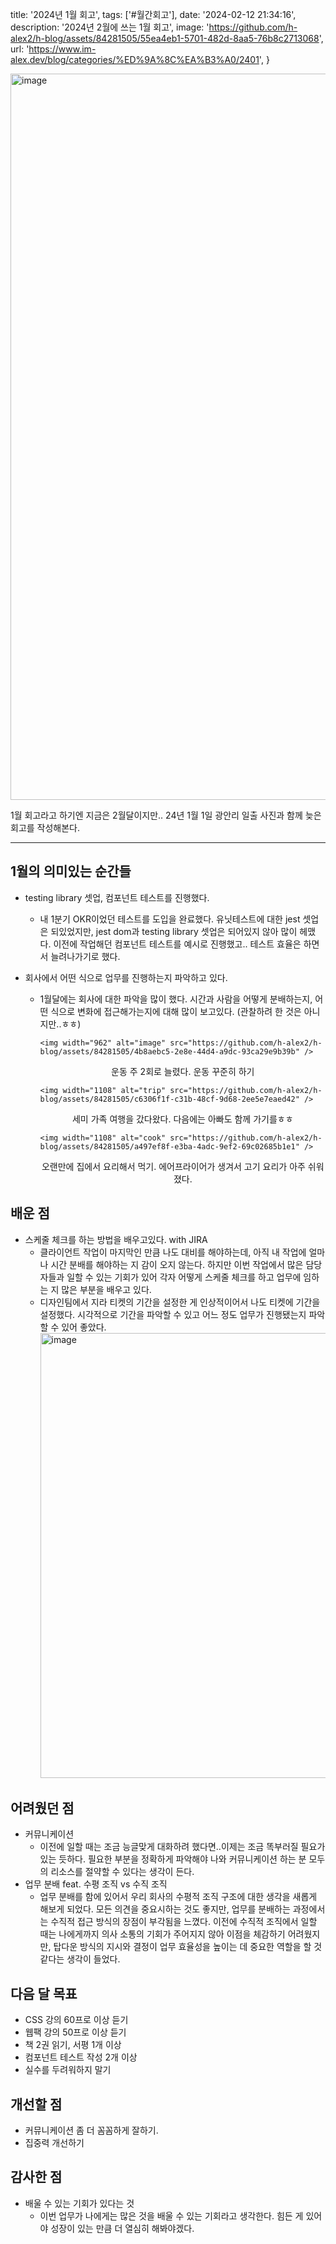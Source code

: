   title: '2024년 1월 회고',
  tags: ['#월간회고'],
  date: '2024-02-12 21:34:16',
  description: '2024년 2월에 쓰는 1월 회고',
  image: 'https://github.com/h-alex2/h-blog/assets/84281505/55ea4eb1-5701-482d-8aa5-76b8c2713068',
  url: 'https://www.im-alex.dev/blog/categories/%ED%9A%8C%EA%B3%A0/2401',
}

<img
  width="1162"
  alt="image"
  src="https://github.com/h-alex2/h-blog/assets/84281505/55ea4eb1-5701-482d-8aa5-76b8c2713068"
/>

1월 회고라고 하기엔 지금은 2월달이지만.. 24년 1월 1일 광안리 일출 사진과 함께 늦은 회고를 작성해본다.

---

## 1월의 의미있는 순간들

- testing library 셋업, 컴포넌트 테스트를 진행했다.
  - 내 1분기 OKR이었던 테스트를 도입을 완료했다. 유닛테스트에 대한 jest 셋업은 되있었지만, jest dom과 testing library 셋업은 되어있지 않아 많이 헤맸다. 이전에 작업해던 컴포넌트 테스트를 예시로 진행했고.. 테스트 효율은 하면서 늘려나가기로 했다.
- 회사에서 어떤 식으로 업무를 진행하는지 파악하고 있다.

  - 1월달에는 회사에 대한 파악을 많이 했다. 시간과 사람을 어떻게 분배하는지, 어떤 식으로 변화에 접근해가는지에 대해 많이 보고있다. (관찰하려 한 것은 아니지만..ㅎㅎ)

        <img width="962" alt="image" src="https://github.com/h-alex2/h-blog/assets/84281505/4b8aebc5-2e8e-44d4-a9dc-93ca29e9b39b" />

    <figcaption style="text-align: center;">운동 주 2회로 늘렸다. 운동 꾸준히 하기</figcaption>

        <img width="1108" alt="trip" src="https://github.com/h-alex2/h-blog/assets/84281505/c6306f1f-c31b-48cf-9d68-2ee5e7eaed42" />

    <figcaption style="text-align: center;">
      세미 가족 여행을 갔다왔다. 다음에는 아빠도 함께 가기를ㅎㅎ
    </figcaption>

        <img width="1108" alt="cook" src="https://github.com/h-alex2/h-blog/assets/84281505/a497ef8f-e3ba-4adc-9ef2-69c02685b1e1" />

    <figcaption style="text-align: center;">
      오랜만에 집에서 요리해서 먹기. 에어프라이어가 생겨서 고기 요리가 아주 쉬워졌다.
    </figcaption>

## 배운 점

- 스케줄 체크를 하는 방법을 배우고있다. with JIRA
  - 클라이언트 작업이 마지막인 만큼 나도 대비를 해야하는데, 아직 내 작업에 얼마나 시간 분배를 해야하는 지 감이 오지 않는다. 하지만 이번 작업에서 많은 담당자들과 일할 수 있는 기회가 있어 각자 어떻게 스케줄 체크를 하고 업무에 임하는 지 많은 부분을 배우고 있다.
  - 디자인팀에서 지라 티켓의 기간을 설정한 게 인상적이어서 나도 티켓에 기간을 설정했다. 시각적으로 기간을 파악할 수 있고 어느 정도 업무가 진행됐는지 파악할 수 있어 좋았다.
    <img
      width="712"
      alt="image"
      src="https://github.com/h-alex2/h-blog/assets/84281505/f9811bc4-9d6f-480c-b1d7-46f61e467fde"
    />

## 어려웠던 점

- 커뮤니케이션
  - 이전에 일할 때는 조금 능글맞게 대화하려 했다면..이제는 조금 똑부러질 필요가 있는 듯하다. 필요한 부분을 정확하게 파악해야 나와 커뮤니케이션 하는 분 모두의 리소스를 절약할 수 있다는 생각이 든다.
- 업무 분배 feat. 수평 조직 vs 수직 조직
  - 업무 분배를 함에 있어서 우리 회사의 수평적 조직 구조에 대한 생각을 새롭게 해보게 되었다. 모든 의견을 중요시하는 것도 좋지만, 업무를 분배하는 과정에서는 수직적 접근 방식의 장점이 부각됨을 느꼈다. 이전에 수직적 조직에서 일할 때는 나에게까지 의사 소통의 기회가 주어지지 않아 이점을 체감하기 어려웠지만, 탑다운 방식의 지시와 결정이 업무 효율성을 높이는 데 중요한 역할을 할 것 같다는 생각이 들었다.

## 다음 달 목표

- CSS 강의 60프로 이상 듣기
- 웹팩 강의 50프로 이상 듣기
- 책 2권 읽기, 서평 1개 이상
- 컴포넌트 테스트 작성 2개 이상
- 실수를 두려워하지 말기

## 개선할 점

- 커뮤니케이션 좀 더 꼼꼼하게 잘하기.
- 집중력 개선하기

## 감사한 점

- 배울 수 있는 기회가 있다는 것
  - 이번 업무가 나에게는 많은 것을 배울 수 있는 기회라고 생각한다. 힘든 게 있어야 성장이 있는 만큼 더 열심히 해봐야겠다.
